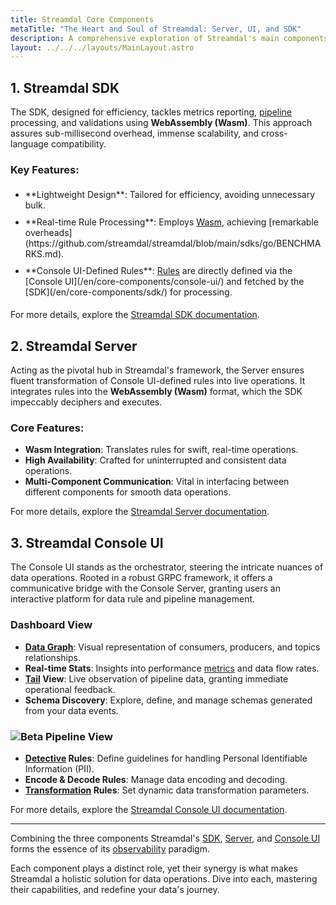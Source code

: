 ```yaml
---
title: Streamdal Core Components
metaTitle: "The Heart and Soul of Streamdal: Server, UI, and SDK"
description: A comprehensive exploration of Streamdal's main components and their interconnected observability features.
layout: ../../../layouts/MainLayout.astro
---
```



<Changes />

## 1. Streamdal SDK

The SDK, designed for efficiency, tackles metrics reporting, [pipeline](/en/guides/pipelines/) processing, and validations using **WebAssembly (Wasm)**. This approach assures sub-millisecond overhead, immense scalability, and cross-language compatibility.

### Key Features:

<ul>
<li style="padding: 5px 0px 5px 0px;">**Lightweight Design**: Tailored for efficiency, avoiding unnecessary bulk.</li>
<li style="padding: 5px 0px 5px 0px;">**Real-time Rule Processing**: Employs <a href="/en/resources-support/glossary#wasm" class="pkeyword">Wasm</a>, achieving [remarkable overheads](https://github.com/streamdal/streamdal/blob/main/sdks/go/BENCHMARKS.md).</li>
<li style="padding: 5px 0px 5px 0px;">**Console UI-Defined Rules**: <a href="/en/resources-support/glossary#rule-or-step" class="pkeyword">Rules</a> are directly defined via the [Console UI](/en/core-components/console-ui/) and fetched by the [SDK](/en/core-components/sdk/) for processing.</li>
</ul>

For more details, explore the [Streamdal SDK documentation](/en/core-components/sdk/).

## 2. Streamdal Server

Acting as the pivotal hub in Streamdal's framework, the Server ensures fluent transformation of Console UI-defined rules into live operations. It integrates rules into the **WebAssembly (Wasm)** format, which the SDK impeccably deciphers and executes.

### Core Features:

- **Wasm Integration**: Translates rules for swift, real-time operations.
- **High Availability**: Crafted for uninterrupted and consistent data operations.
- **Multi-Component Communication**: Vital in interfacing between different components for smooth data operations.

For more details, explore the [Streamdal Server documentation](/en/core-components/server/).

## 3. Streamdal Console UI 

The Console UI stands as the orchestrator, steering the intricate nuances of data operations. Rooted in a robust GRPC framework, it offers a communicative bridge with the Console Server, granting users an interactive platform for data rule and pipeline management.

### Dashboard View


- **<a href="/en/resources-support/glossary#data-graph" class="pkeyword">Data Graph</a>**: Visual representation of consumers, producers, and topics relationships.
- **Real-time Stats**: Insights into performance [metrics](/en/engineering/metrics/) and data flow rates.
- **[Tail](/en/guides/tail/) View**: Live observation of pipeline data, granting immediate operational feedback.
- **Schema Discovery**: Explore, define, and manage schemas generated from your data events.


### <img src={beta} alt="Beta" style="display: inline" /> Pipeline View

- **[Detective](/en/guides/pipelines/#detective) Rules**: Define guidelines for handling Personal Identifiable Information (PII).
- **Encode & Decode Rules**: Manage data encoding and decoding.
- **[Transformation](/en/guides/pipelines/#transform) Rules**: Set dynamic data transformation parameters.

For more details, explore the [Streamdal Console UI documentation](/en/core-components/console-ui/).

---

Combining the three components Streamdal's [SDK](/en/core-components/sdk/), [Server](/en/core-components/server/), and [Console UI](/en/core-components/console-ui/) forms the essence of its <a href="/en/resources-support/glossary#observability" class="pkeyword">observability</a> paradigm. 

Each component plays a distinct role, yet their synergy is what makes Streamdal a holistic solution for data operations. Dive into each, mastering their capabilities, and redefine your data's journey.